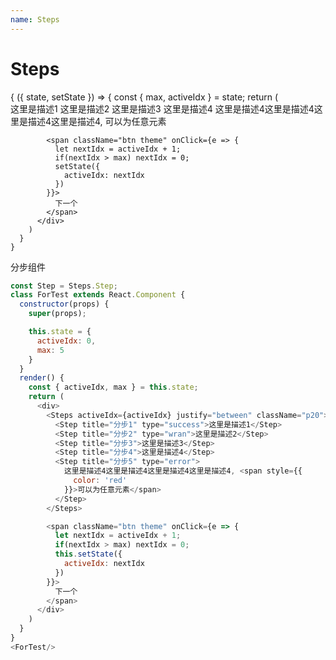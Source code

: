 ```yaml
---
name: Steps
---
```



# Steps

<PropsTable of={Steps} />

<Playground>
  <State initial={{
    activeIdx: 0,
    max: 5
  }}>
    {
      ({ state, setState }) => {
        const { max, activeIdx } = state;
        return (
          <div>
            <Steps activeIdx={activeIdx} justify="between" className="p20">
              <Step title="分步1" type="success">这里是描述1</Step>
              <Step title="分步2" type="wran">这里是描述2</Step>
              <Step title="分步3">这里是描述3</Step>
              <Step title="分步4">这里是描述4</Step>
              <Step title="分步5" type="error">
                这里是描述4这里是描述4这里是描述4这里是描述4, <span style={{
                  color: 'red'
                }}>可以为任意元素</span>
              </Step>
            </Steps>

            <span className="btn theme" onClick={e => {
              let nextIdx = activeIdx + 1;
              if(nextIdx > max) nextIdx = 0;
              setState({
                activeIdx: nextIdx
              })
            }}>
              下一个
            </span>
          </div>
        )
      }
    }
  </State>
</Playground>


分步组件

```js
const Step = Steps.Step;
class ForTest extends React.Component {
  constructor(props) {
    super(props);

    this.state = {
      activeIdx: 0,
      max: 5
    }
  }
  render() {
    const { activeIdx, max } = this.state;
    return (
      <div>
        <Steps activeIdx={activeIdx} justify="between" className="p20">
          <Step title="分步1" type="success">这里是描述1</Step>
          <Step title="分步2" type="wran">这里是描述2</Step>
          <Step title="分步3">这里是描述3</Step>
          <Step title="分步4">这里是描述4</Step>
          <Step title="分步5" type="error">
            这里是描述4这里是描述4这里是描述4这里是描述4, <span style={{
              color: 'red'
            }}>可以为任意元素</span>
          </Step>
        </Steps>

        <span className="btn theme" onClick={e => {
          let nextIdx = activeIdx + 1;
          if(nextIdx > max) nextIdx = 0;
          this.setState({
            activeIdx: nextIdx
          })
        }}>
          下一个
        </span>
      </div>
    )
  }
}
<ForTest/>
```